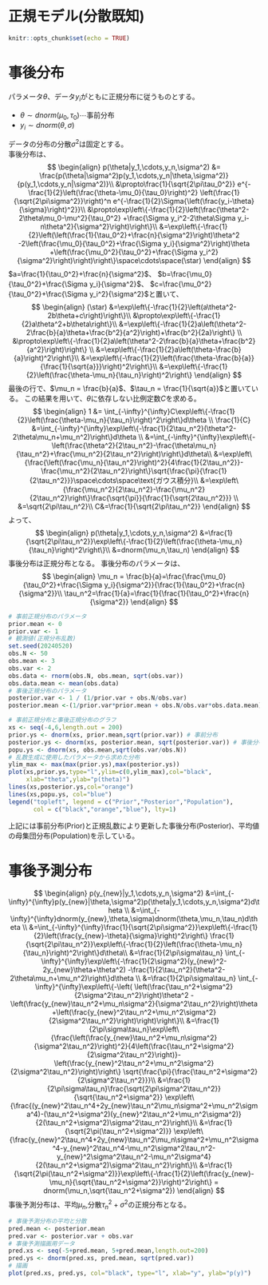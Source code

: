 # 正規モデル(分散既知) {.unnumbered}

```r
knitr::opts_chunk$set(echo = TRUE)
```

# 事後分布
パラメータ$\theta$、データ$y_i$がともに正規分布に従うものとする。  

- $\theta\sim dnorm(\mu_0,\tau_0) \cdots\text{事前分布}$
- $y_i\sim dnorm(\theta, \sigma)$
  
データの分布の分散$\sigma^2$は固定とする。\
事後分布は、\
$$
\begin{align}
p(\theta|y_1,\cdots,y_n,\sigma^2)
&= \frac{p(\theta|\sigma^2)p(y_1,\cdots,y_n|\theta,\sigma^2)}{p(y_1,\cdots,y_n|\sigma^2)}\\
&\propto\frac{1}{\sqrt{2\pi\tau_0^2}}
e^{-\frac{1}{2}\left(\frac{\theta-\mu_0}{\tau_0}\right)^2}
\left(\frac{1}{\sqrt{2\pi\sigma^2}}\right)^n
e^{-\frac{1}{2}\Sigma{\left(\frac{y_i-\theta}{\sigma}\right)^2}}\\
&\propto\exp\left\{-\frac{1}{2}\left(\frac{\theta^2-2\theta\mu_0-\mu^2}{\tau_0^2}
+\frac{\Sigma y_i^2-2\theta\Sigma y_i-n\theta^2}{\sigma^2}\right)\right\}\\
&=\exp\left\{-\frac{1}{2}\left(\left(\frac{1}{\tau_0^2}+\frac{n}{\sigma^2}\right)\theta^2
-2\left(\frac{\mu_0}{\tau_0^2}+\frac{\Sigma y_i}{\sigma^2}\right)\theta
+\left(\frac{\mu_0^2}{\tau_0^2}+\frac{\Sigma y_i^2}{\sigma^2}\right)\right)\right\}\space\cdots\space(\star)
\end{align}
$$
$a=\frac{1}{\tau_0^2}+\frac{n}{\sigma^2}$、 $b=\frac{\mu_0}{\tau_0^2}+\frac{\Sigma y_i}{\sigma^2}$、 
$c=\frac{\mu_0^2}{\tau_0^2}+\frac{\Sigma y_i^2}{\sigma^2}$と置いて、
$$
\begin{align}
(\star)
&=\exp\left\{-\frac{1}{2}\left(a\theta^2-2b\theta+c\right)\right\}\\
&\propto\exp\left\{-\frac{1}{2}a\theta^2+b\theta\right\}\\
&=\exp\left\{-\frac{1}{2}a\left(\theta^2-2\frac{b}{a}\theta+\frac{b^2}{a^2}\right)+\frac{b^2}{2a}\right\} \\
&\propto\exp\left\{-\frac{1}{2}a\left(\theta^2-2\frac{b}{a}\theta+\frac{b^2}{a^2}\right)\right\} \\
&=\exp\left\{-\frac{1}{2}a\left(\theta-\frac{b}{a}\right)^2\right\}\\
&=\exp\left\{-\frac{1}{2}\left(\frac{\theta-\frac{b}{a}}{\frac{1}{\sqrt{a}}}\right)^2\right\}\\
&=\exp\left\{-\frac{1}{2}\left(\frac{\theta-\mu_n}{\tau_n}\right)^2\right\}
\end{align}
$$
最後の行で、$\mu_n = \frac{b}{a}$、$\tau_n = \frac{1}{\sqrt{a}}$と置いている。
この結果を用いて、$\theta$に依存しない比例定数$C$を求める。
$$
\begin{align}
1 &= \int_{-\infty}^{\infty}C\exp\left\{-\frac{1}{2}\left(\frac{\theta-\mu_n}{\tau_n}\right)^2\right\}d\theta \\
\frac{1}{C}
&=\int_{-\infty}^{\infty}\exp\left\{-\frac{1}{2\tau_n^2}(\theta^2-2\theta\mu_n+\mu_n^2)\right\}d\theta \\
&=\int_{-\infty}^{\infty}\exp\left\{-\left(\frac{\theta^2}{2\tau_n^2}-\frac{\theta\mu_n}{\tau_n^2}+\frac{\mu_n^2}{2\tau_n^2}\right)\right\}d\theta\\
&=\exp\left\{\frac{\left(\frac{\mu_n}{\tau_n^2}\right)^2}{4\frac{1}{2\tau_n^2}}-\frac{\mu_n^2}{2\tau_n^2}\right\}\sqrt{\frac{\pi}{\frac{1}{2\tau_n^2}}}\space\cdots\space\text{ガウス積分}\\
&=\exp\left\{\frac{\mu_n^2}{2\tau_n^2}-\frac{\mu_n^2}{2\tau_n^2}\right\}\frac{\sqrt{\pi}}{\frac{1}{\sqrt{2\tau_n^2}}} \\
&=\sqrt{2\pi\tau_n^2}\\
C&=\frac{1}{\sqrt{2\pi\tau_n^2}}
\end{align}
$$
よって、
$$
\begin{align}
p(\theta|y_1,\cdots,y_n,\sigma^2)
&=\frac{1}{\sqrt{2\pi\tau_n^2}}\exp\left\{-\frac{1}{2}\left(\frac{\theta-\mu_n}{\tau_n}\right)^2\right\}\\
&=dnorm(\mu_n,\tau_n)
\end{align}
$$
事後分布は正規分布となる。
事後分布のパラメータは、
$$
\begin{align}
\mu_n = \frac{b}{a}=\frac{\frac{\mu_0}{\tau_0^2}+\frac{\Sigma y_i}{\sigma^2}}{\frac{1}{\tau_0^2}+\frac{n}{\sigma^2}}\\
\tau_n^2=\frac{1}{a}=\frac{1}{\frac{1}{\tau_0^2}+\frac{n}{\sigma^2}}
\end{align}
$$

```r
# 事前正規分布のパラメータ
prior.mean <- 0
prior.var <- 1
# 観測値(正規分布乱数) 
set.seed(20240520)
obs.N <- 50 
obs.mean <- 3
obs.var <- 2 
obs.data <- rnorm(obs.N, obs.mean, sqrt(obs.var))
obs.data.mean <- mean(obs.data) 
# 事後正規分布のパラメータ
posterior.var <- 1 / (1/prior.var + obs.N/obs.var) 
posterior.mean <-(1/prior.var*prior.mean + obs.N/obs.var*obs.data.mean)*posterior.var

# 事前正規分布と事後正規分布のグラフ
xs <- seq(-4,6,length.out = 200)
prior.ys <- dnorm(xs, prior.mean,sqrt(prior.var)) # 事前分布
posterior.ys <- dnorm(xs, posterior.mean, sqrt(posterior.var)) # 事後分布
popu.ys <- dnorm(xs, obs.mean,sqrt(obs.var/obs.N)) 
# 乱数生成に使用したパラメータから求めた分布
ylim_max <- max(max(prior.ys),max(posterior.ys))
plot(xs,prior.ys,type="l",ylim=c(0,ylim_max),col="black",
     xlab="theta",ylab="p(theta)")
lines(xs,posterior.ys,col="orange")
lines(xs,popu.ys, col="blue")
legend("topleft", legend = c("Prior","Posterior","Population"),
       col = c("black","orange","blue"), lty=1)
```

上記には事前分布(Prior)と正規乱数により更新した事後分布(Posterior)、平均値の母集団分布(Population)を示している。  

# 事後予測分布
$$
\begin{align}
p(y_{new}|y_1,\cdots,y_n,\sigma^2)
&=\int_{-\infty}^{\infty}p(y_{new}|\theta,\sigma^2)p(\theta|y_1,\cdots,y_n,\sigma^2)d\theta \\
&=\int_{-\infty}^{\infty}dnorm(y_{new},\theta,\sigma)dnorm(\theta,\mu_n,\tau_n)d\theta \\
&=\int_{-\infty}^{\infty}\frac{1}{\sqrt{2\pi\sigma^2}}\exp\left\{-\frac{1}{2}\left(\frac{y_{new}-\theta}{\sigma}\right)^2\right\}
\frac{1}{\sqrt{2\pi\tau_n^2}}\exp\left\{-\frac{1}{2}\left(\frac{\theta-\mu_n}{\tau_n}\right)^2\right\}d\theta\\
&=\frac{1}{2\pi\sigma\tau_n}
\int_{-\infty}^{\infty}\exp\left\{-\frac{1}{2\sigma^2}(y_{new}^2-2y_{new}\theta+\theta^2)
-\frac{1}{2\tau_n^2}(\theta^2-2\theta\mu_n+\mu_n^2)\right\}d\theta \\
&=\frac{1}{2\pi\sigma\tau_n}
\int_{-\infty}^{\infty}\exp\left\{-\left(
\left(\frac{\tau_n^2+\sigma^2}{2\sigma^2\tau_n^2}\right)\theta^2
-\left(\frac{y_{new}\tau_n^2+\mu_n\sigma^2}{\sigma^2\tau_n^2}\right)\theta
+\left(\frac{y_{new}^2\tau_n^2+\mu_n^2\sigma^2}{2\sigma^2\tau_n^2}\right)\right)\right\}\\
&=\frac{1}{2\pi\sigma\tau_n}\exp\left\{\frac{\left(\frac{y_{new}\tau_n^2+\mu_n\sigma^2}{\sigma^2\tau_n^2}\right)^2}{4\left(\frac{\tau_n^2+\sigma^2}{2\sigma^2\tau_n^2}\right)}-\left(\frac{y_{new}^2\tau_n^2+\mu_n^2\sigma^2}{2\sigma^2\tau_n^2}\right)\right\}
\sqrt{\frac{\pi}{\frac{\tau_n^2+\sigma^2}{2\sigma^2\tau_n^2}}}\\
&=\frac{1}{2\pi\sigma\tau_n}\frac{\sqrt{2\pi\sigma^2\tau_n^2}}{\sqrt{\tau_n^2+\sigma^2}}
\exp\left\{\frac{(y_{new}^2\tau_n^4+2y_{new}\tau_n^2\mu_n\sigma^2+\mu_n^2\sigma^4)-(\tau_n^2+\sigma^2)(y_{new}^2\tau_n^2+\mu_n^2\sigma^2)}{2(\tau_n^2+\sigma^2)\sigma^2\tau_n^2}\right\}\\
&=\frac{1}{\sqrt{2\pi(\tau_n^2+\sigma^2)}}
\exp\left\{\frac{y_{new}^2\tau_n^4+2y_{new}\tau_n^2\mu_n\sigma^2+\mu_n^2\sigma^4-y_{new}^2\tau_n^4-\mu_n^2\sigma^2\tau_n^2-y_{new}^2\sigma^2\tau_n^2-\mu_n^2\sigma^4}{2(\tau_n^2+\sigma^2)\sigma^2\tau_n^2}\right\}\\
&=\frac{1}{\sqrt{2\pi(\tau_n^2+\sigma^2)}}\exp\left\{-\frac{1}{2}\left(\frac{y_{new}-\mu_n}{\sqrt{\tau_n^2+\sigma^2}}\right)^2\right\} = dnorm(\mu_n,\sqrt{\tau_n^2+\sigma^2})
\end{align}
$$
事後予測分布は、平均$\mu_n$,分散$\tau_n^2+\sigma^2$の正規分布となる。

```r
# 事後予測分布の平均と分散
pred.mean <- posterior.mean
pred.var <- posterior.var + obs.var
# 事後予測描画用データ
pred.xs <- seq(-5+pred.mean, 5+pred.mean,length.out=200)
pred.ys <- dnorm(pred.xs, pred.mean, sqrt(pred.var))
# 描画
plot(pred.xs, pred.ys, col="black", type="l", xlab="y", ylab="p(y)")
```

